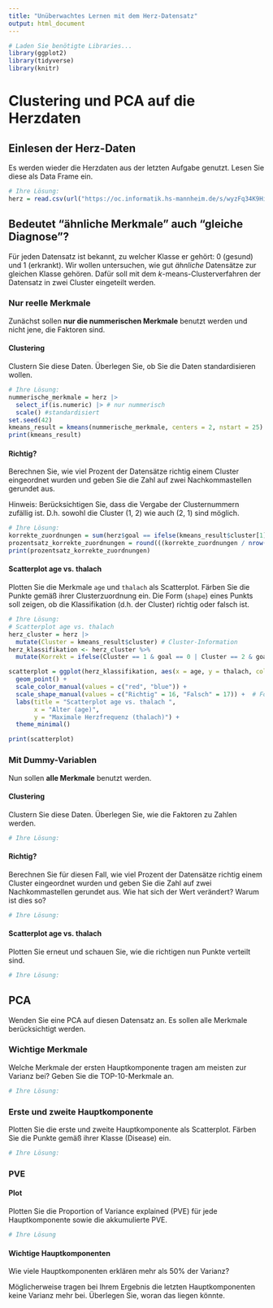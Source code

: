 ```yaml
---
title: "Unüberwachtes Lernen mit dem Herz-Datensatz"
output: html_document
---
```


```r
# Laden Sie benötigte Libraries...
library(ggplot2)
library(tidyverse)
library(knitr)
```

# Clustering und PCA auf die Herzdaten

## Einlesen der Herz-Daten

Es werden wieder die Herzdaten aus der letzten Aufgabe genutzt. Lesen Sie diese als Data Frame ein.

```r
# Ihre Lösung:
herz = read.csv(url("https://oc.informatik.hs-mannheim.de/s/wyzFq34K9HiNjXR/download")) |> mutate(across(c("sex", "cp","fbs", "restecg", "exang", "slope", "goal"),as.factor))

```

## Bedeutet "ähnliche Merkmale" auch "gleiche Diagnose"?

Für jeden Datensatz ist bekannt, zu welcher Klasse er gehört: 0 (gesund) und 1 (erkrankt). Wir wollen untersuchen, wie gut _ähnliche_ Datensätze zur gleichen Klasse gehören. Dafür soll mit dem $k$-means-Clusterverfahren der Datensatz in zwei Cluster eingeteilt werden.

### Nur reelle Merkmale

Zunächst sollen **nur die nummerischen Merkmale** benutzt werden und nicht jene, die Faktoren sind.

#### Clustering

Clustern Sie diese Daten. Überlegen Sie, ob Sie die Daten standardisieren wollen.

```r
# Ihre Lösung:
nummerische_merkmale = herz |>  
  select_if(is.numeric) |> # nur nummerisch
  scale() #standardisiert
set.seed(42)
kmeans_result = kmeans(nummerische_merkmale, centers = 2, nstart = 25)
print(kmeans_result)
```

#### Richtig?

Berechnen Sie, wie viel Prozent der Datensätze richtig einem Cluster eingeordnet wurden und geben Sie die Zahl auf zwei Nachkommastellen gerundet aus.

Hinweis: Berücksichtigen Sie, dass die Vergabe der Clusternummern zufällig ist. D.h. sowohl die Cluster (1, 2) wie auch (2, 1) sind möglich.

```r
# Ihre Lösung:
korrekte_zuordnungen = sum(herz$goal == ifelse(kmeans_result$cluster[1] == 1, 0, 1)) # 2mal vergleichen
prozentsatz_korrekte_zuordnungen = round(((korrekte_zuordnungen / nrow(herz)) * 100), 2)
print(prozentsatz_korrekte_zuordnungen)
```

#### Scatterplot age vs. thalach

Plotten Sie die Merkmale `age` und `thalach` als Scatterplot. Färben Sie die Punkte gemäß ihrer Clusterzuordnung ein. Die Form (`shape`) eines Punkts soll zeigen, ob die Klassifikation (d.h. der Cluster) richtig oder falsch ist.

```r
# Ihre Lösung:
# Scatterplot age vs. thalach
herz_cluster = herz |>
  mutate(Cluster = kmeans_result$cluster) # Cluster-Information
herz_klassifikation <- herz_cluster %>%
  mutate(Korrekt = ifelse(Cluster == 1 & goal == 0 | Cluster == 2 & goal == 1, "Richtig", "Falsch")) # Klassifikationen

scatterplot = ggplot(herz_klassifikation, aes(x = age, y = thalach, color = as.factor(Cluster), shape = Korrekt)) +
  geom_point() +
  scale_color_manual(values = c("red", "blue")) +  
  scale_shape_manual(values = c("Richtig" = 16, "Falsch" = 17)) +  # Formen für Klassifikation
  labs(title = "Scatterplot age vs. thalach ",
       x = "Alter (age)",
       y = "Maximale Herzfrequenz (thalach)") +
  theme_minimal()

print(scatterplot)
```


### Mit Dummy-Variablen

Nun sollen **alle Merkmale** benutzt werden.

#### Clustering

Clustern Sie diese Daten. Überlegen Sie, wie die Faktoren zu Zahlen werden.

```r
# Ihre Lösung:
```

#### Richtig?

Berechnen Sie für diesen Fall, wie viel Prozent der Datensätze richtig einem Cluster eingeordnet wurden und geben Sie die Zahl auf zwei Nachkommastellen gerundet aus. Wie hat sich der Wert verändert? Warum ist dies so?

```r
# Ihre Lösung:
```

#### Scatterplot age vs. thalach

Plotten Sie erneut und schauen Sie, wie die richtigen nun Punkte verteilt sind.

```r
# Ihre Lösung:
```

## PCA

Wenden Sie eine PCA auf diesen Datensatz an. Es sollen alle Merkmale berücksichtigt werden.

### Wichtige Merkmale

Welche Merkmale der ersten Hauptkomponente tragen am meisten zur Varianz bei? Geben Sie die TOP-10-Merkmale an.

```r
# Ihre Lösung:
```

### Erste und zweite Hauptkomponente

Plotten Sie die erste und zweite Hauptkomponente als Scatterplot. Färben Sie die Punkte gemäß ihrer Klasse (Disease) ein.

```r
# Ihre Lösung:
```

### PVE

#### Plot

Plotten Sie die Proportion of Variance explained (PVE) für jede Hauptkomponente sowie die akkumulierte PVE.

```r
# Ihre Lösung
```

#### Wichtige Hauptkomponenten

Wie viele Hauptkomponenten erklären mehr als 50% der Varianz?


Möglicherweise tragen bei Ihrem Ergebnis die letzten Hauptkomponenten keine Varianz mehr bei. Überlegen Sie, woran das liegen könnte.


